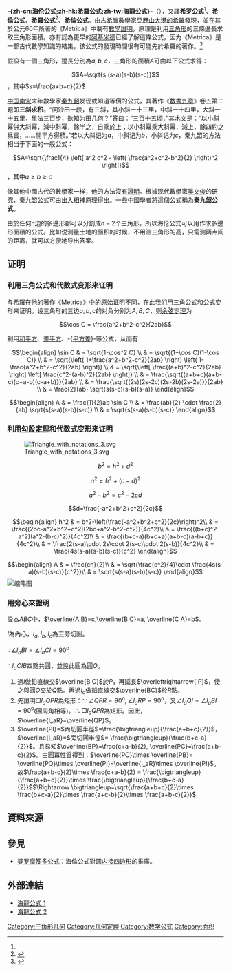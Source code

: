 {{noteTA
|G1=IT
|G2=Math
|T=zh-cn:海伦公式;zh-hk:希羅公式;zh-tw:海龍公式;
|1=zh-cn:海伦公式;zh-hk:希羅公式;zh-tw:海龍公式;
|2=zh-cn:海伦;zh-hk:希羅;zh-tw:海龍;
|3=zh-cn:亚历山大港;zh-hk:亞歷山大港;zh-tw:亞歷山卓;
}}
'''-{zh-cn:海伦公式;zh-hk:希羅公式<span></span>;zh-tw:海龍公式}-'''（{{lang-en|Heron's formula或Hero's formula}}），又譯'''希罗公式'''<ref name="A"/>、'''希倫公式'''、'''希羅公式'''<ref name="A">{{Cite web |url=http://www.cmi.hku.hk/ref/glossary/Mat/h.htm |title=香港大學教育學院母語教學教師支援中心：數學科詞彙表 |access-date=2009-07-06 |archive-url=https://web.archive.org/web/20090616095937/http://www.cmi.hku.hk/ref/glossary/Mat/h.htm |archive-date=2009-06-16 |dead-url=yes }}</ref>、'''希倫公式'''。由[[古希臘|古希臘]]數學家[[亞歷山大港的希羅|亞歷山大港的希羅]]發現，並在其於公元60年所著的《Metrica》中載有[[數學證明|數學證明]]，原理是利用[[三角形|三角形]]的三條邊長求取三角形面積。亦有認為更早的[[阿基米德|阿基米德]]已經了解這條公式，因为《Metrica》是一部古代數學知識的結集，该公式的發現時間很有可能先於希羅的著作。<ref>{{Cite web |url=http://mathworld.wolfram.com/HeronsFormula.html |title=Heron's Formula - from Wolfram MathWorld |access-date=2009-07-06 |archive-date=2015-09-05 |archive-url=https://web.archive.org/web/20150905172827/http://mathworld.wolfram.com/HeronsFormula.html |dead-url=no }}</ref>

假設有一個三角形，邊長分別為<math>a, b ,c </math>，三角形的面積<math>A</math>可由以下公式求得：

:<math>A=\sqrt{s (s-a)(s-b)(s-c)}</math>，其中<math>s=\frac{a+b+c}{2}</math>

[[中国|中国]][[南宋|南宋]]末年數學家[[秦九韶|秦九韶]]发现或知道等價的公式，其著作《[[數書九章|數書九章]]》卷五第二题即'''三斜求积'''。“问沙田一段，有三斜，其小斜一十三里，中斜一十四里，大斜一十五里，里法三百步，欲知为田几何？”答曰：“三百十五顷．”其术文是：“以小斜幂併大斜幂，減中斜幂，餘半之，自乘於上；以小斜幂乘大斜幂，減上，餘四約之爲實，……開平方得積。”若以大斜记为<math>a</math>，中斜记为<math>b</math>，小斜记为<math>c</math>，秦九韶的方法相当于下面的一般公式：

:<math>A=\sqrt{\frac1{4} \left[ a^2 c^2 - \left( \frac{a^2+c^2-b^2}{2} \right)^2 \right]}</math>，其中<math>a \ge b \ge c</math>

像其他中國古代的數學家一样，他的方法沒有[[證明|證明]]。根據现代數學家[[吴文俊|吴文俊]]的研究，秦九韶公式可由[[出入相補|出入相補]]原理得出。一些中國學者將這個公式稱為'''秦九韶公式'''。

由於任何<math>n</math>边的多邊形都可以分割成<math>n-2</math>个三角形，所以海伦公式可以用作求多邊形面積的公式。比如说测量土地的面积的时候，不用测三角形的高，只需测两点间的距离，就可以方便地导出答案。

== 证明 ==

=== 利用三角公式和代数式变形来证明 ===

与希羅在他的著作《Metrica》中的原始证明不同，在此我们用三角公式和公式变形来证明。设三角形的三边<math>a, b ,c </math>的对角分别为<math>A, B ,C </math>，则[[余弦定理|余弦定理]]为

:<math>\cos C = \frac{a^2+b^2-c^2}{2ab}</math>

利用[[和平方|和平方]]、[[差平方|差平方]]、-{[[平方差|平方差]]}-等公式，从而有

:<math>
\begin{align}
\sin C & = \sqrt{1-\cos^2 C} \\
& = \sqrt{(1+\cos C)(1-\cos C)} \\
& = \sqrt{\left( 1+\frac{a^2+b^2-c^2}{2ab} \right) \left( 1-\frac{a^2+b^2-c^2}{2ab} \right)} \\
& = \sqrt{\left[ \frac{(a+b)^2-c^2}{2ab} \right] \left[ \frac{c^2-(a-b)^2}{2ab} \right]} \\
& = \frac{\sqrt{(a+b+c)(a+b-c)(c+a-b)(c-a+b)}}{2ab} \\
& = \frac{\sqrt{(2s)(2s-2c)(2s-2b)(2s-2a)}}{2ab} \\
& = \frac{2}{ab} \sqrt{s(s-c)(s-b)(s-a)}
\end{align}
</math>

:<math>
\begin{align}
A & = \frac{1}{2}ab \sin C \\
& = \frac{ab}{2} \cdot \frac{2}{ab} \sqrt{s(s-a)(s-b)(s-c)} \\
& = \sqrt{s(s-a)(s-b)(s-c)}
\end{align}
</math>

=== 利用[[勾股定理|勾股定理]]和代数式变形来证明 ===

[[Image:Triangle_with_notations_3.svg|thumb]]

:<math>b^2=h^2+d^2</math>
:<math>a^2=h^2+(c-d)^2</math>
:<math>a^2-b^2=c^2-2cd</math>
:<math>d=\frac{-a^2+b^2+c^2}{2c}</math>
:<math>
\begin{align}
h^2 & = b^2-\left(\frac{-a^2+b^2+c^2}{2c}\right)^2\\
& = \frac{(2bc-a^2+b^2+c^2)(2bc+a^2-b^2-c^2)}{4c^2}\\
& = \frac{((b+c)^2-a^2)(a^2-(b-c)^2)}{4c^2}\\
& = \frac{(b+c-a)(b+c+a)(a+b-c)(a-b+c)}{4c^2}\\
& = \frac{2(s-a)\cdot 2s\cdot 2(s-c)\cdot 2(s-b)}{4c^2}\\
& = \frac{4s(s-a)(s-b)(s-c)}{c^2}
\end{align}
</math>
:<math>
\begin{align}
A & = \frac{ch}{2}\\
& = \sqrt{\frac{c^2}{4}\cdot \frac{4s(s-a)(s-b)(s-c)}{c^2}}\\
& = \sqrt{s(s-a)(s-b)(s-c)}
\end{align}
</math>
[[File:Heron_formula.PNG|缩略图]]

=== 用旁心來證明 ===
設<math>\bigtriangleup ABC</math>中，<math>\overline{A B}=c,\overline{B C}=a, \overline{C A}=b</math>。

<math>I</math>為內心，<math>I_a, I_b, I_c</math>為三旁切圓。

<math>\because \angle I_aBI= \angle I_aCI=90^\mathsf{o}</math>

<math>\therefore I_aCIB</math>四點共圓，並設此圓為圓<math>O</math>。
# 過<math>I</math>做鉛直線交<math>\overline{B C}</math>於<math>P</math>，再延長<math>\overleftrightarrow{IP}</math>，使之與圓<math>O</math>交於<math>Q</math>點。再過<math>I_a</math>做鉛直線交<math>\overline{BC}</math>於<math>R</math>點。
# 先證明<math>\Box I_aQPR</math>為矩形：<math>\because \angle QPR=90^\mathsf{o}, \angle I_aRP=90^\mathsf{o}</math>，又<math>\angle I_aQI=\angle I_aBI=90^\mathsf{o}</math>(圓周角相等)。<math>\therefore \Box I_aQPR</math>為矩形。因此，<math>\overline{I_aR}=\overline{QP}</math>。
# <math>\overline{PI}=</math>內切圓半徑<math>=\frac{\bigtriangleup}{\frac{a+b+c}{2}}</math>，<math>\overline{I_aR}=</math>旁切圓半徑<math>= \frac{\bigtriangleup}{\frac{b+c-a}{2}}</math>。且易知<math>\overline{BP}=\frac{c+a-b}{2}, \overline{PC}=\frac{a+b-c}{2}</math>。由圓冪性質得到：<math>\overline{PC}\times \overline{PB}= \overline{PQ}\times \overline{PI}=\overline{I_aR}\times \overline{PI}</math>。故<math>\frac{a+b-c}{2}\times \frac{c+a-b}{2} = \frac{\bigtriangleup}{\frac{a+b+c}{2}}\times \frac{\bigtriangleup}{\frac{b+c-a}{2}}</math><math>\Rightarrow \bigtriangleup=\sqrt{\frac{a+b+c}{2}\times \frac{b+c-a}{2}\times \frac{a+c-b}{2}\times \frac{a+b-c}{2}}</math>

== 資料來源 ==
{{reflist}}

== 參見 ==
* [[婆罗摩笈多公式|婆罗摩笈多公式]]：海倫公式對[[圆内接四边形|圆内接四边形]]的推廣。

== 外部連結 ==
* [https://web.archive.org/web/20110311110157/http://www.htjh.tpc.edu.tw/math/LSC/%E6%B5%B7%E9%BE%8D%E5%85%AC%E5%BC%8F.htm 海龍公式 1]
* [https://web.archive.org/web/20090310155641/http://web.chsh.chc.edu.tw/bee/oldmath/flash/044.htm 海龍公式 2]

[[Category:三角形几何|Category:三角形几何]]
[[Category:几何定理|Category:几何定理]]
[[Category:数学公式|Category:数学公式]]
[[Category:面积|Category:面积]]